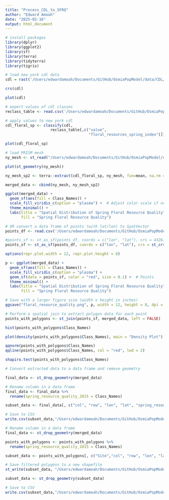 ```yaml
---
title: "Process_CDL_to_SFRQ"
author: "Edward Amoah"
date: "2025-02-16"
output: html_document
---
```


```r
# install packages
library(dplyr)
library(ggplot2)
library(sf)
library(terra)
library(tidyterra)
library(tigris)
```

```r
# load new york cdl data
cdl = rast('/Users/edwardamoah/Documents/GitHub/OsmiaPopModel/data/CDL/new_york/CDL_2015_STATE_FIPS_36.tif')
```

```r
crs(cdl)
```

```r
plot(cdl)
```

```r
# expert values of cdl classes
reclass_table <- read.csv('/Users/edwardamoah/Documents/GitHub/OsmiaPopModel/data/CDL/cdl_reclass_koh.csv')
```

```r
# apply values to new york cdl
cdl_floral_sp <- classify(cdl,
                    reclass_table[,c("value",
                                     "floral_resources_spring_index")])
```

```r
plot(cdl_floral_sp)
```

```r
# load PRISM mesh
ny_mesh <- st_read("/Users/edwardamoah/Documents/GitHub/OsmiaPopModel/data/new_york/ny_prism_4km_mesh_ny.shp")
```


```r
plot(st_geometry(ny_mesh))
```


```r
ny_mesh_sp2 <- terra::extract(cdl_floral_sp, ny_mesh, fun=mean, na.rm =TRUE)
```



```r
merged_data <- cbind(ny_mesh, ny_mesh_sp2)
```



```r
ggplot(merged_data) +
  geom_sf(aes(fill = Class_Names)) +
  scale_fill_viridis_c(option = "plasma") +  # Adjust color scale if needed
  theme_minimal() +
  labs(title = "Spatial Distribution of Spring Floral Resource Quality",
       fill = "Spring Floral Resource Quality")

```


```r

# OR convert a data frame of points (with lat/lon) to SpatVector
points_df <- read.csv('/Users/edwardamoah/Documents/GitHub/OsmiaPopModel/R_scripts/Sites_lat_long.csv')

```


```r
#points_sf <- st_as_sf(points_df, coords = c("lon", "lat"), crs = 4326)
points_sf <- st_as_sf(points_df, coords = c("lon", "lat"), crs = st_crs(merged_data))
```


```r
options(repr.plot.width = 12, repr.plot.height = 8)
```

```r
p <- ggplot(merged_data) +
  geom_sf(aes(fill = Class_Names)) +
  scale_fill_viridis_c(option = "plasma") +  
  geom_sf(data = points_sf, color = "red", size = 0.1) +  # Points
  theme_minimal() +
  labs(title = "Spatial Distribution of Spring Floral Resource Quality",
       fill = "Spring Floral Resource Quality")

# Save with a larger figure size (width x height in inches)
ggsave("floral_resource_quality.png", p, width = 12, height = 8, dpi = 300)
```


```r
# Perform a spatial join to extract polygon data for each point
points_with_polygons <- st_join(points_sf, merged_data, left = FALSE)
```


```r
hist(points_with_polygons$Class_Names)

```

```r
plot(density(points_with_polygons$Class_Names), main = "Density Plot")

```


```r
qqnorm(points_with_polygons$Class_Names)
qqline(points_with_polygons$Class_Names, col = "red", lwd = 2)

```


```r
shapiro.test(points_with_polygons$Class_Names)
```


```r
# Convert extracted data to a data frame and remove geometry

final_data <- st_drop_geometry(merged_data)

# Rename column in a data frame
final_data <- final_data %>%
  rename(spring_resource_quality_2015 = Class_Names)

subset_data <- final_data[, c("col", "row", "lon", "lat", "spring_resource_quality_2015")]

# Save to CSV
write.csv(subset_data,"/Users/edwardamoah/Documents/GitHub/OsmiaPopModel/R_scripts/output/ny_spring_floral_resource_quality_4km_by_4km.csv", row.names = FALSE)

```


```r
# Rename column in a data frame
final_data <- st_drop_geometry(merged_data)

points_with_polygons <- points_with_polygons %>%
  rename(spring_resource_quality_2015 = Class_Names)

subset_data <- points_with_polygons[, c("Site","col", "row", "lon", "lat", "spring_resource_quality_2015")]

# Save filtered polygons to a new shapefile
st_write(subset_data, "/Users/edwardamoah/Documents/GitHub/OsmiaPopModel/R_scripts/output/ny_spring_floral_resource_quality_4km_by_4km.shp", append=FALSE)

subset_data <- st_drop_geometry(subset_data)

# Save to CSV
write.csv(subset_data,"/Users/edwardamoah/Documents/GitHub/OsmiaPopModel/R_scripts/output/ny_spring_floral_resource_quality_4km_by_4km.csv", row.names = FALSE)
```



